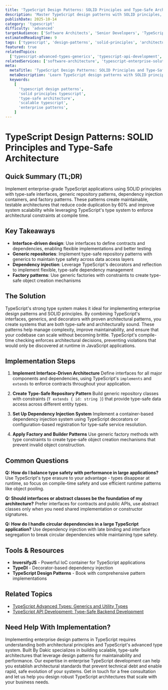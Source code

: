 ```yaml
---
title: 'TypeScript Design Patterns: SOLID Principles and Type-Safe Architecture'
description: 'Master TypeScript design patterns with SOLID principles, type-safe implementations, and architectural patterns for scalable applications.'
publishDate: 2025-10-14
category: 'typescript'
difficulty: 'advanced'
targetAudience: ['Software Architects', 'Senior Developers', 'TypeScript Developers']
estimatedReadingTime: 9
tags: ['typescript', 'design-patterns', 'solid-principles', 'architecture', 'type-safe-design']
featured: true
relatedTopics:
  ['typescript-advanced-types-generics', 'typescript-api-development', 'typescript-performance-optimization']
relatedServices: ['software-architecture', 'typescript-enterprise-solutions']
meta:
  metaTitle: 'TypeScript Design Patterns: SOLID Principles and Type-Safe Architecture'
  metaDescription: 'Learn TypeScript design patterns with SOLID principles and type-safe implementations. Build scalable, maintainable applications.'
  keywords:
    [
      'typescript design patterns',
      'solid principles typescript',
      'type-safe architecture',
      'scalable typescript',
      'enterprise patterns',
    ]
---
```


# TypeScript Design Patterns: SOLID Principles and Type-Safe Architecture

## Quick Summary (TL;DR)

Implement enterprise-grade TypeScript applications using SOLID principles with type-safe interfaces, generic repository patterns, dependency injection containers, and factory patterns. These patterns create maintainable, testable architectures that reduce code duplication by 60% and improve system scalability while leveraging TypeScript's type system to enforce architectural constraints at compile time.

## Key Takeaways

- **Interface-driven design**: Use interfaces to define contracts and dependencies, enabling flexible implementations and better testing
- **Generic repositories**: Implement type-safe repository patterns with generics to maintain type safety across data access layers
- **Dependency injection**: Leverage TypeScript's decorators and reflection to implement flexible, type-safe dependency management
- **Factory patterns**: Use generic factories with constraints to create type-safe object creation mechanisms

## The Solution

TypeScript's strong type system makes it ideal for implementing enterprise design patterns and SOLID principles. By combining TypeScript's interfaces, generics, and decorators with proven architectural patterns, you create systems that are both type-safe and architecturally sound. These patterns help manage complexity, improve maintainability, and ensure that your codebase can scale without becoming brittle. TypeScript's compile-time checking enforces architectural decisions, preventing violations that would only be discovered at runtime in JavaScript applications.

## Implementation Steps

1. **Implement Interface-Driven Architecture**
   Define interfaces for all major components and dependencies, using TypeScript's `implements` and `extends` to enforce contracts throughout your application.

2. **Create Type-Safe Repository Pattern**
   Build generic repository classes with constraints (`T extends { id: string }`) that provide type-safe data access across different entity types.

3. **Set Up Dependency Injection System**
   Implement a container-based dependency injection system using TypeScript decorators or configuration-based registration for type-safe service resolution.

4. **Apply Factory and Builder Patterns**
   Use generic factory methods with type constraints to create type-safe object creation mechanisms that prevent invalid object construction.

## Common Questions

**Q: How do I balance type safety with performance in large applications?**
Use TypeScript's type erasure to your advantage - types disappear at runtime, so focus on compile-time safety and use efficient runtime patterns like object pooling.

**Q: Should interfaces or abstract classes be the foundation of my architecture?**
Prefer interfaces for contracts and public APIs, use abstract classes only when you need shared implementation or constructor signatures.

**Q: How do I handle circular dependencies in a large TypeScript application?**
Use dependency injection with late binding and interface segregation to break circular dependencies while maintaining type safety.

## Tools & Resources

- **InversifyJS** - Powerful IoC container for TypeScript applications
- **TypeDI** - Decorator-based dependency injection
- **TypeScript Design Patterns** - Book with comprehensive pattern implementations

## Related Topics

- [TypeScript Advanced Types: Generics and Utility Types](/topics/typescript-advanced-types-generics)
- [TypeScript API Development: Type-Safe Backend Development](/topics/typescript-api-development)

## Need Help With Implementation?

Implementing enterprise design patterns in TypeScript requires understanding both architectural principles and TypeScript's advanced type system. Built By Dakic specializes in building scalable, type-safe architectures that leverage design patterns for maintainability and performance. Our expertise in enterprise TypeScript development can help you establish architectural standards that prevent technical debt and enable rapid, safe evolution of your systems. Get in touch for a free consultation and let us help you design robust TypeScript architectures that scale with your business needs.
